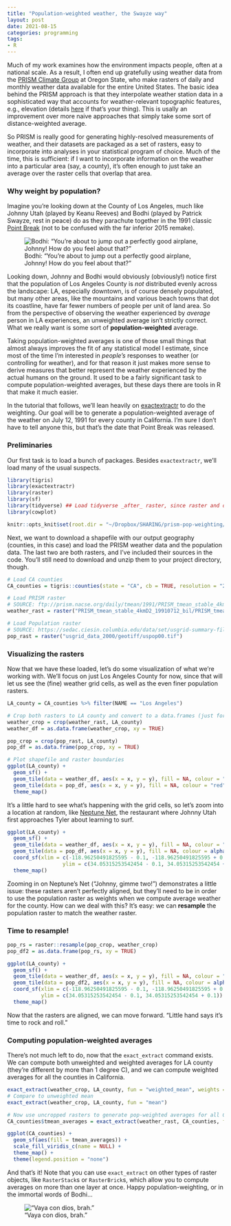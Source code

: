 ```yaml
---
title: "Population-weighted weather, the Swayze way"
layout: post
date: 2021-08-15
categories: programming
tags:
- R
---
```


Much of my work examines how the environment impacts people, often at a national scale. As a result, I often end up gratefully using weather data from the [PRISM Climate Group](https://prism.nacse.org/) at Oregon State, who make rasters of daily and monthly weather data available for the entire United States. The basic idea behind the PRISM approach is that they interpolate weather station data in a sophisticated way that accounts for weather-relevant topographic features, e.g., elevation (details [here](https://prism.nacse.org/documents/Daly2008_PhysiographicMapping_IntJnlClim.pdf) if that's your thing). This is usally an improvement over more naive approaches that simply take some sort of distance-weighted average.

So PRISM is really good for generating highly-resolved measurements of weather, and their datasets are packaged as a set of rasters, easy to incorporate into analyses in your statistical program of choice. Much of the time, this is sufficient: if I want to incorporate information on the weather into a particular area (say, a county), it's often enough to just take an average over the raster cells that overlap that area.

### Why weight by population?

Imagine you're looking down at the County of Los Angeles, much like Johnny Utah (played by Keanu Reeves) and Bodhi (played by Patrick Swayze, rest in peace) do as they parachute together in the 1991 classic [Point Break](https://www.imdb.com/title/tt0102685/) (not to be confused with the far inferior 2015 remake).

![Bodhi: "You're about to jump out a perfectly good airplane, Johnny! How do you feel about that?"](/img/point-break-skydiving.jpeg)

Looking down, Johnny and Bodhi would obviously (obviously!) notice first that the population of Los Angeles County is _not_ distributed evenly across the landscape: LA, especially downtown, is of course densely populated, but many other areas, like the mountains and various beach towns that dot its coastline, have far fewer numbers of people per unit of land area. So from the perspective of observing the weather experienced by _average_ person in LA experiences, an unweighted average isn't strictly correct. What we really want is some sort of **population-weighted** average. 

Taking population-weighted averages is one of those small things that almost always improves the fit of any statistical model I estimate, since most of the time I'm interested in *people's* responses to weather (or controlling for weather), and for that reason it just makes more sense to derive measures that better represent the weather experienced by the actual humans on the ground. It used to be a fairly significant task to compute population-weighted averages, but these days there are tools in R that make it much easier. 

In the tutorial that follows, we'll lean heavily on [exactextractr](https://github.com/isciences/exactextractr) to do the weighting. Our goal will be to generate a population-weighted average of the weather on July 12, 1991 for every county in California. I'm sure I don't have to tell anyone this, but that's the date that Point Break was released.

### Preliminaries

Our first task is to load a bunch of packages. Besides `exactextractr`, we'll load many of the usual suspects. 

```r
library(tigris)
library(exactextractr)
library(raster)
library(sf)
library(tidyverse) ## Load tidyverse _after_ raster, since raster and dplyr have some conflicting methods.
library(cowplot)

knitr::opts_knit$set(root.dir = "~/Dropbox/SHARING/prism-pop-weighting/") # Project directory, you will probably need to change this
```

Next, we want to download a shapefile with our output geography (counties, in this case) and load the PRISM weather data and the population data. The last two are both rasters, and I've included their sources in the code. You'll still need to download and unzip them to your project directory, though. 


```r
# Load CA counties
CA_counties = tigris::counties(state = "CA", cb = TRUE, resolution = "20m")

# Load PRISM raster
# SOURCE: ftp://prism.nacse.org/daily/tmean/1991/PRISM_tmean_stable_4kmD2_19910712_bil.zip  
weather_rast = raster("PRISM_tmean_stable_4kmD2_19910712_bil/PRISM_tmean_stable_4kmD2_19910712_bil.bil")

# Load Population raster
# SOURCE: https://sedac.ciesin.columbia.edu/data/set/usgrid-summary-file1-2000/data-download - Census 2000, population counts for continental US
pop_rast = raster("usgrid_data_2000/geotiff/uspop00.tif")
```

### Visualizing the rasters

Now that we have these loaded, let's do some visualization of what we're working with. We'll focus on just Los Angeles County for now, since that will let us see the (fine) weather grid cells, as well as the even finer population rasters.

```r
LA_county = CA_counties %>% filter(NAME == "Los Angeles")

# Crop both rasters to LA county and convert to a data.frames (just for plotting)
weather_crop = crop(weather_rast, LA_county)
weather_df = as.data.frame(weather_crop, xy = TRUE)

pop_crop = crop(pop_rast, LA_county)
pop_df = as.data.frame(pop_crop, xy = TRUE)

# Plot shapefile and raster boundaries
ggplot(LA_county) + 
  geom_sf() + 
  geom_tile(data = weather_df, aes(x = x, y = y), fill = NA, colour = "black", size = 0.05, alpha = 0.5) +  
  geom_tile(data = pop_df, aes(x = x, y = y), fill = NA, colour = "red", size = 0.05, alpha = 0.5) +  
  theme_map()
```

It's a little hard to see what's happening with the grid cells, so let's zoom into a location at random, like [Neptune Net](https://neptunesnet.com/), the restaurant where Johnny Utah first approaches Tyler about learning to surf.

```r
ggplot(LA_county) + 
  geom_sf() + 
  geom_tile(data = weather_df, aes(x = x, y = y), fill = NA, colour = "black") +  
  geom_tile(data = pop_df, aes(x = x, y = y), fill = NA, colour = alpha("red", 0.25), size = 0.5) +  
  coord_sf(xlim = c(-118.96250491825595 - 0.1, -118.96250491825595 + 0.1),
                  ylim = c(34.05315253542454 - 0.1, 34.05315253542454 + 0.1)) + 
  theme_map()
```

Zooming in on Neptune's Net ("Johnny, gimme two!") demonstrates a little issue: these rasters aren't perfectly aligned, but they'll need to be in order to use the population raster as weights when we compute average weather for the county. How can we deal with this? It's easy: we can **resample** the population raster to match the weather raster. 

### Time to resample!

```r
pop_rs = raster::resample(pop_crop, weather_crop)
pop_df2 = as.data.frame(pop_rs, xy = TRUE)

ggplot(LA_county) + 
  geom_sf() + 
  geom_tile(data = weather_df, aes(x = x, y = y), fill = NA, colour = "black") +  
  geom_tile(data = pop_df2, aes(x = x, y = y), fill = NA, colour = alpha("red", 0.25), size = 0.5) +  
  coord_sf(xlim = c(-118.96250491825595 - 0.1, -118.96250491825595 + 0.1),
           ylim = c(34.05315253542454 - 0.1, 34.05315253542454 + 0.1)) + 
  theme_map()
```

Now that the rasters are aligned, we can move forward. "Little hand says it's time to rock and roll."

### Computing population-weighted averages

There's not much left to do, now that the `exact_extract` command exists. We can compute both unweighted and weighted averages for LA county (they're different by more than 1 degree C), and we can compute weighted averages for all the counties in California.

```r
exact_extract(weather_crop, LA_county, fun = "weighted_mean", weights = pop_rs)
# Compare to unweighted mean
exact_extract(weather_crop, LA_county, fun = "mean")

# Now use uncropped rasters to generate pop-weighted averages for all CA counties
CA_counties$tmean_averages = exact_extract(weather_rast, CA_counties, fun = "mean")

ggplot(CA_counties) + 
  geom_sf(aes(fill = tmean_averages)) + 
  scale_fill_viridis_c(name = NULL) + 
  theme_map() +
  theme(legend.position = "none")
```

And that's it! Note that you can use `exact_extract` on other types of raster objects, like `RasterStack`s or `RasterBrick`s, which allow you to compute averages on more than one layer at once. Happy population-weighting, or in the immortal words of Bodhi...

!["Vaya con dios, brah."](/img/vaya-con-dios.jpeg)
